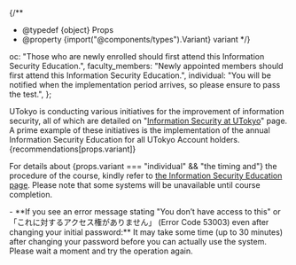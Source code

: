 
{/**
  * @typedef {object} Props
  * @property {import("@components/types").Variant} variant
  */}

  oc: "Those who are newly enrolled should first attend this Information Security Education.",
  faculty_members: "Newly appointed members should first attend this Information Security Education.",
  individual: "You will be notified when the implementation period arrives, so please ensure to pass the test.",
};

UTokyo is conducting various initiatives for the improvement of information security, all of which are detailed on "[Information Security at UTokyo](https://univtokyo.sharepoint.com/sites/Security/SitePages/en/Home.aspx)" page. A prime example of these initiatives is the implementation of the annual Information Security Education for all UTokyo Account holders. {recommendations[props.variant]}

For details about {props.variant === "individual" && "the timing and"} the procedure of the course, kindly refer to [the Information Security Education page](https://univtokyo.sharepoint.com/sites/Security/SitePages/en/Information_Security_Education.aspx). Please note that some systems will be unavailable until course completion.

<Help lang="en" support={true} >
  - **If you see an error message stating "You don’t have access to this" or 「これに対するアクセス権がありません」 (Error Code 53003) even after changing your initial password:**
  It may take some time (up to 30 minutes) after changing your password before you can actually use the system. Please wait a moment and try the operation again.
</Help>
